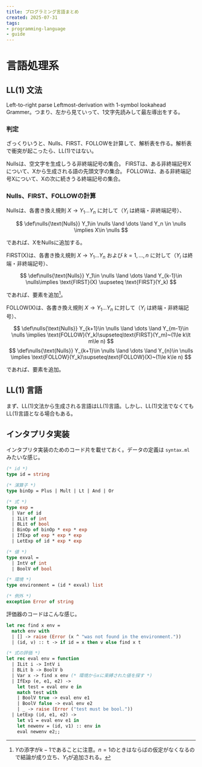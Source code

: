 ```yaml
---
title: プログラミング言語まとめ
created: 2025-07-31
tags:
- programming-language
- guide
---
```


# 言語処理系

## LL(1) 文法

Left-to-right parse Leftmost-derivation with 1-symbol lookahead Grammer。つまり、左から見ていって、1文字先読みして最左導出をする。

### 判定

ざっくりいうと、Nulls、FIRST、FOLLOWを計算して、解析表を作る。解析表で衝突が起こったら、LL(1)ではない。

Nullsは、空文字を生成しうる非終端記号の集合。
FIRSTは、ある非終端記号Xについて、Xから生成される語の先頭文字の集合。
FOLLOWは、ある非終端記号Xについて、Xの次に続きうる終端記号の集合。

### Nulls、FIRST、FOLLOWの計算

Nullsは、各書き換え規則 $X \to Y_1 \dots Y_n$ に対して（$Y_i$ は終端・非終端記号）、

$$
\def\nulls{\text{Nulls}}
Y_1\in \nulls \land \dots \land Y_n \in \nulls \implies X\in \nulls
$$

であれば、XをNullsに追加する。

FIRST(X)は、各書き換え規則 $X \to Y_1 \dots Y_n$ および $k=1,...,n$ に対して（$Y_i$ は終端・非終端記号）、

$$
\def\nulls{\text{Nulls}}
Y_1\in \nulls \land \dots \land Y_{k-1}\in \nulls\implies \text{FIRST}(X) \supseteq \text{FIRST}(Y_k)
$$

であれば、要素を追加[^1]。

FOLLOW(X)は、各書き換え規則 $X \to Y_1 \dots Y_n$ に対して（$Y_i$ は終端・非終端記号）、

$$
\def\nulls{\text{Nulls}}
Y_{k+1}\in \nulls \land \dots \land Y_{m-1}\in \nulls \implies \text{FOLLOW}(Y_k)\supseteq\text{FIRST}(Y_m)~(1\le k\lt m\le n)
$$
$$
\def\nulls{\text{Nulls}}
Y_{k+1}\in \nulls \land \dots \land Y_{n}\in \nulls \implies \text{FOLLOW}(Y_k)\supseteq\text{FOLLOW}(X)~(1\le k\le n)
$$

であれば、要素を追加。

## LL(1) 言語

まず、LL(1)文法から生成される言語はLL(1)言語。しかし、LL(1)文法でなくてもLL(1)言語となる場合もある。

[^1]: $Y$の添字が$k-1$であることに注意。$n=1$のときはならばの仮定がなくなるので結論が成り立ち、$Y_1$が追加される。

## インタプリタ実装

インタプリタ実装のためのコード片を載せておく。データの定義は `syntax.ml` みたいな感じ。

```ocaml title="syntax.ml"
(* id *)
type id = string

(* 演算子 *)
type binOp = Plus | Mult | Lt | And | Or

(* 式 *)
type exp =
  | Var of id
  | ILit of int
  | BLit of bool
  | BinOp of binOp * exp * exp
  | IfExp of exp * exp * exp
  | LetExp of id * exp * exp

(* 値 *)
type exval =
  | IntV of int
  | BoolV of bool

(* 環境 *)
type environment = (id * exval) list

(* 例外 *)
exception Error of string
```

評価器のコードはこんな感じ。

```ocaml title="eval.ml"
let rec find x env =
  match env with
  | [] -> raise (Error (x ^ "was not found in the environment."))
  | (id, v) :: t -> if id = x then v else find x t

(* 式の評価 *)
let rec eval env = function
  | ILit i -> IntV i
  | BLit b -> BoolV b
  | Var x -> find x env (* 環境からxに束縛された値を探す *)
  | IfExp (e, e1, e2) ->
    let test = eval env e in
    match test with
    | BoolV true -> eval env e1
    | BoolV false -> eval env e2
    | _ -> raise (Error ("test must be bool."))
  | LetExp (id, e1, e2) ->
    let v1 = eval env e1 in
    let newenv = (id, v1) :: env in
    eval newenv e2;;
```
